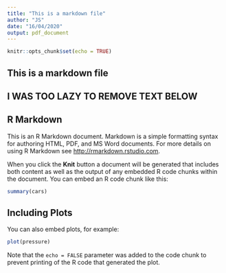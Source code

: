 ---
title: "This is a markdown file"
author: "JS"
date: "16/04/2020"
output: pdf_document
---

```{r setup, include=FALSE}
knitr::opts_chunk$set(echo = TRUE)
```
## This is a markdown file


## I WAS TOO LAZY TO REMOVE TEXT BELOW













## R Markdown

This is an R Markdown document. Markdown is a simple formatting syntax for authoring HTML, PDF, and MS Word documents. For more details on using R Markdown see <http://rmarkdown.rstudio.com>.

When you click the **Knit** button a document will be generated that includes both content as well as the output of any embedded R code chunks within the document. You can embed an R code chunk like this:

```{r cars}
summary(cars)
```

## Including Plots

You can also embed plots, for example:

```{r pressure, echo=FALSE}
plot(pressure)
```

Note that the `echo = FALSE` parameter was added to the code chunk to prevent printing of the R code that generated the plot.

